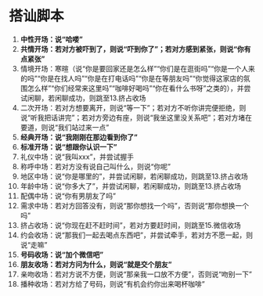 # 搭讪脚本

1. **中性开场：说“哈喽”**
2. **共情开场：若对方被吓到了，则说“吓到你了”；若对方感到紧张，则说“你有点紧张”**
3. 情境开场：寒暄（说“你是要回家还是怎么样”“你们是在逛街吗”“你是一个人来的吗”“你是在找人吗”“你是在打电话吗”“你是在等朋友吗”“你觉得这家店的氛围怎么样”“你们经常来这里吗”“咖啡好喝吗”“你在看什么书呀”之类的），并尝试闲聊，若闲聊成功，则跳至13.挤占收场
4. 二次开场：若对方想要离开，则说“等一下”；若对方不听你讲完便拒绝，则说“听我把话讲完”；若对方旁边有座，则说“我坐这里没关系吧”；若对方堵在要道，则说“我们站过来一点”
5. **经典开场：说“我刚刚在那边看到你了”**
6. **标准开场：说“想跟你认识一下”**
7. 礼仪中场：说“我叫xxx”，并尝试握手
8. 称呼中场：若对方没有说自己叫什么，则说“你呢”
9. 地区中场：说“你是哪里的”，并尝试闲聊，若闲聊成功，则跳至13.挤占收场
10. 年龄中场：说“你多大了”，并尝试闲聊，若闲聊成功，则跳至13.挤占收场
11. 配偶中场：说“你有男朋友了吗”
12. 需求中场：若对方回答没有，则说“那你想找一个吗”，否则说“那你想换一个吗”
13. 挤占收场：说“你现在赶不赶时间”，若对方要赶时间，则跳至15.微信收场
14. 约会收场：说“那我们一起去喝点东西吧”，并尝试牵手，若对方不愿一起，则说“走嘛”
15. **号码收场：说“加个微信吧”**
16. **朋友收场：若对方问为什么，则说“就是交个朋友”**
17. 亲吻收场：若对方说不方便，则说“那亲我一口放不方便”，否则说“吻别一下”
18. 播种收场：若对方给了号码，则说“有机会约你出来喝杯咖啡”